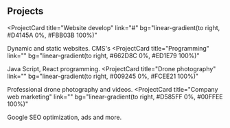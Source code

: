 ## Projects

<ProjectCard
  title="Website develop"
  link="#"
  bg="linear-gradient(to right, #D4145A 0%, #FBB03B 100%)"
>
  Dynamic and static websites. CMS's
</ProjectCard>
<ProjectCard
  title="Programming"
  link=""
  bg="linear-gradient(to right, #662D8C 0%, #ED1E79 100%)"
>
  Java Script, React programming.
</ProjectCard>
<ProjectCard
  title="Drone photography"
  link=""
  bg="linear-gradient(to right, #009245 0%, #FCEE21 100%)"
>
  Professional drone photography and videos.
</ProjectCard>
<ProjectCard
  title="Company web marketing"
  link=""
  bg="linear-gradient(to right, #D585FF 0%, #00FFEE 100%)"
>
  Google SEO optimization, ads and more.
</ProjectCard>
